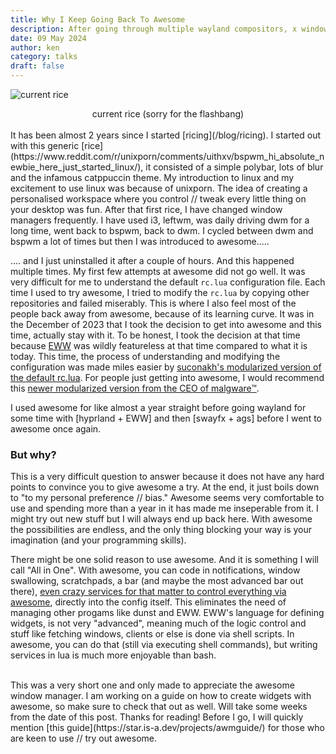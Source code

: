 ```yaml
---
title: Why I Keep Going Back To Awesome
description: After going through multiple wayland compositors, x window managers, I am finally home again.
date: 09 May 2024
author: ken
category: talks
draft: false
---
```


![current rice](https://raw.githubusercontent.com/chadcat7/chadcat7/main/.github/rice.png)

<div align="center">
current rice (sorry for the flashbang)
</div>
<br/>
It has been almost 2 years since I started [ricing](/blog/ricing). I started out with this generic [rice](https://www.reddit.com/r/unixporn/comments/uithxv/bspwm_hi_absolute_newbie_here_just_started_linux/),  it consisted of a simple polybar, lots of blur and the infamous catppuccin theme. My introduction to linux and my excitement to use linux was because of unixporn. The idea of creating a personalised workspace where you control // tweak every little thing on your desktop was fun.  After that first rice, I have changed window managers frequently. I have used i3, leftwm, was daily driving dwm for a long time, went back to bspwm, back to dwm. I cycled between dwm and bspwm a lot of times but then I was introduced to awesome.....

.... and I just uninstalled it after a couple of hours. And this happened multiple times. My first few attempts at awesome did not go well. It was very difficult for me to understand the default `rc.lua` configuration file. Each time I used to try awesome, I tried to modify the `rc.lua` by copying other repositories and failed miserably. This is where I also feel most of the people back away from awesome, because of its learning curve. It was in the December of 2023 that I took the decision to get into awesome and this time, actually stay with it. To be honest, I took the decision at that time because [EWW](https://github.com/elkowar/eww) was wildly featureless at that time compared to what it is today. This time, the process of understanding and modifying the configuration was made miles easier by [suconakh's modularized version of the default rc.lua](https://github.com/suconakh/awesome-awesome-rc). For people just getting into awesome, I would recommend this [newer modularized version from the CEO of malgware™](https://github.com/Gwynsav/modular-awm-default).

I used awesome for like almost a year straight before going wayland for some time with [hyprland + EWW] and then [swayfx + ags] before I went to awesome once again.

### But why?
This is a very difficult question to answer because it does not have any hard points to convince you to give awesome a try. At the end, it just boils down to "to my personal preference // bias." Awesome seems very comfortable to use and spending more than a year in it has made me inseperable from it. I might try out new stuff but I will always end up back here. With awesome the possibilities are endless, and the only thing blocking your way is your imagination (and your programming skills).

There might be one solid reason to use awesome. And it is something I will call "All in One". With awesome, you can code in notifications, window swallowing, scratchpads, a bar (and maybe the most advanced bar out there), [even crazy services for that matter to control everything via awesome](https://github.com/Kasper24/KwesomeDE/blob/main/daemons/hardware/bluetooth.lua), directly into the config itself. This eliminates the need of managing other progams like dunst and EWW. EWW's language for defining widgets, is not very "advanced", meaning much of the logic control and stuff like fetching windows, clients or else is done via shell scripts. In awesome, you can do that (still via executing shell commands), but writing services in lua is much more enjoyable than bash.

<br/>
This was a very short one and only made to appreciate the awesome window manager. I am working on a guide on how to create widgets with awesome, so make sure to check that out as well. Will take some weeks from the date of this post. Thanks for reading! Before I go, I will quickly mention [this guide](https://star.is-a.dev/projects/awmguide/) for those who are keen to use // try out awesome.
